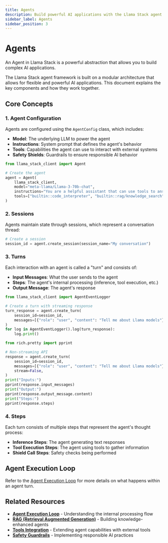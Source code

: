 ```yaml
---
title: Agents
description: Build powerful AI applications with the Llama Stack agent framework
sidebar_label: Agents  
sidebar_position: 3
---
```



# Agents

An Agent in Llama Stack is a powerful abstraction that allows you to build complex AI applications.

The Llama Stack agent framework is built on a modular architecture that allows for flexible and powerful AI applications. This document explains the key components and how they work together.

## Core Concepts

### 1. Agent Configuration

Agents are configured using the `AgentConfig` class, which includes:

- **Model**: The underlying LLM to power the agent
- **Instructions**: System prompt that defines the agent's behavior  
- **Tools**: Capabilities the agent can use to interact with external systems
- **Safety Shields**: Guardrails to ensure responsible AI behavior

```python
from llama_stack_client import Agent

# Create the agent
agent = Agent(
    llama_stack_client,
    model="meta-llama/Llama-3-70b-chat",
    instructions="You are a helpful assistant that can use tools to answer questions.",
    tools=["builtin::code_interpreter", "builtin::rag/knowledge_search"],
)
```

### 2. Sessions

Agents maintain state through sessions, which represent a conversation thread:

```python
# Create a session
session_id = agent.create_session(session_name="My conversation")
```

### 3. Turns

Each interaction with an agent is called a "turn" and consists of:

- **Input Messages**: What the user sends to the agent
- **Steps**: The agent's internal processing (inference, tool execution, etc.)
- **Output Message**: The agent's response

<Tabs>
<TabItem value="streaming" label="Streaming Response">

```python
from llama_stack_client import AgentEventLogger

# Create a turn with streaming response
turn_response = agent.create_turn(
    session_id=session_id,
    messages=[{"role": "user", "content": "Tell me about Llama models"}],
)
for log in AgentEventLogger().log(turn_response):
    log.print()
```

</TabItem>
<TabItem value="non-streaming" label="Non-Streaming Response">

```python
from rich.pretty import pprint

# Non-streaming API
response = agent.create_turn(
    session_id=session_id,
    messages=[{"role": "user", "content": "Tell me about Llama models"}],
    stream=False,
)
print("Inputs:")
pprint(response.input_messages)
print("Output:")
pprint(response.output_message.content)
print("Steps:")
pprint(response.steps)
```

</TabItem>
</Tabs>

### 4. Steps

Each turn consists of multiple steps that represent the agent's thought process:

- **Inference Steps**: The agent generating text responses
- **Tool Execution Steps**: The agent using tools to gather information  
- **Shield Call Steps**: Safety checks being performed

## Agent Execution Loop

Refer to the [Agent Execution Loop](./agent-execution-loop) for more details on what happens within an agent turn.

## Related Resources

- **[Agent Execution Loop](./agent-execution-loop)** - Understanding the internal processing flow
- **[RAG (Retrieval Augmented Generation)](./rag)** - Building knowledge-enhanced agents
- **[Tools Integration](./tools)** - Extending agent capabilities with external tools
- **[Safety Guardrails](./safety)** - Implementing responsible AI practices